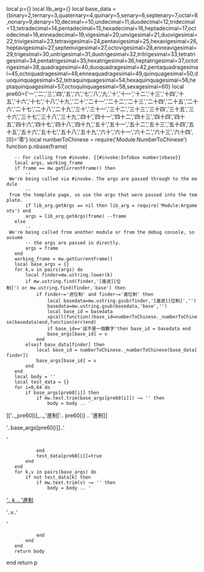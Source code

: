 local p={}
local lib_arg={}
local base_data = {binary=2,ternary=3,quaternary=4,quinary=5,senary=6,septenary=7,octal=8,nonary=9,denary=10,decimal==10,undecimal=11,duodecimal=12,tridecimal=13,tetradecimal=14,pentadecimal=15,hexadecimal=16,heptadecimal=17,octodecimal=18,enneadecimal=19,vigesimal=20,unvigesimal=21,duovigesimal=22,trivigesimal=23,tetravigesimal=24,pentavigesimal=25,hexavigesimal=26,heptavigesimal=27,septemvigesimal=27,octovigesimal=28,enneavigesimal=29,trigesimal=30,untrigesimal=31,duotrigesimal=32,tritrigesimal=33,tetratrigesimal=34,pentatrigesimal=35,hexatrigesimal=36,heptatrigesimal=37,octotrigesimal=38,quadragesimal=40,duoquadragesimal=42,pentaquadragesimal=45,octoquadragesimal=48,enneaquadragesimal=49,quinquagesimal=50,duoquinquagesimal=52,tetraquinquagesimal=54,hexaquinquagesimal=56,heptaquinquagesimal=57,octoquinquagesimal=58,sexagesimal=60}
local pre60={'一','二','三','四','五','六','七','八','九','十','十一','十二','十三','十四','十五','十六','十七','十八','十九','二十','二十一','二十二','二十三','二十四','二十五','二十六','二十七','二十八','二十九','三十','三十一','三十二','三十三','三十四','三十五','三十六','三十七','三十八','三十九','四十','四十一','四十二','四十三','四十四','四十五','四十六','四十七','四十八','四十九','五十','五十一','五十二','五十三','五十四','五十五','五十六','五十七','五十八','五十九','六十','六十一','六十二','六十三','六十四',[0]='零'}
local numberToChinese = require('Module:NumberToChinese')
function p.nbase(frame)
	-- For calling from #invoke. {{#invoke:Infobox number|nbase}}
    local args, working_frame
    if frame == mw.getCurrentFrame() then
        -- We're being called via #invoke. The args are passed through to the module
        -- from the template page, so use the args that were passed into the template.
        if lib_arg.getArgs == nil then lib_arg = require('Module:Arguments') end
        args = lib_arg.getArgs(frame) --frame
    else
        -- We're being called from another module or from the debug console, so assume
        -- the args are passed in directly.
        args = frame
    end
    working_frame = mw.getCurrentFrame()
    local base_args = {}
    for k,v in pairs(args) do
    	local finder=mw.ustring.lower(k)
		if mw.ustring.find(finder,'[進进][位制]') or mw.ustring.find(finder,'base') then
			if finder~='进位制' and finder~='進位制' then
				local basedata=mw.ustring.gsub(finder,'[進进][位制]','')
				basedata=mw.ustring.gsub(basedata,'base','')
				local base_id = basedata
				xpcall(function()base_id=numberToChinese._numberToChinese(basedata)end,function(err)end)
				if base_id=='這不是一個數字'then base_id = basedata end
				base_args[base_id] = v
			end
		elseif base_data[finder] then
			local base_id = numberToChinese._numberToChinese(base_data[finder])
			base_args[base_id] = v
		end
    end
    local body = ''
    local test_data = {}
    for i=0,64 do
    	if base_args[pre60[i]] then
    		if mw.text.trim(base_args[pre60[i]]) ~= '' then
	    		body = body .. '<tr><th>[['.._pre60[i]_.._'進制|'.. pre60[i] .. '進制]]</th><td>'..base_args[pre60[i]]..'</td></tr>'
    		end
    		test_data[pre60[i]]=true
    	end
    end
    for k,v in pairs(base_args) do
    	if not test_data[k] then
    		if mw.text.trim(v) ~= '' then
    			body = body .. '<tr><th>[['.._k_.._'進制|'.. k .. '進制]]</th><td>'..v..'</td></tr>'
    		end
    	end
    end
	return body
end
return p